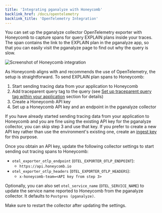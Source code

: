 ```yaml
---
title: 'Integrating pganalyze with Honeycomb'
backlink_href: /docs/opentelemetry
backlink_title: 'OpenTelemetry Integration'
---
```


You can set up the pganalyze collector OpenTelemetry exporter with Honeycomb to
capture spans for query EXPLAIN plans inside your traces.
The span contains the link to the EXPLAIN plan in the pganalyze app, so that you
can easily visit the pganalyze page to find out why the query is slow.

![Screenshot of Honeycomb integration](./honeycomb.png)

As Honeycomb aligns with and recommends the use of OpenTelemetry, the setup is
straightforward.
To send EXPLAIN plan spans to Honeycomb:

1. Start sending tracing data from your application to Honeycomb
2. Add traceparent query tag to the query (see [Set up traceparent query tag within your application](/docs/opentelemetry/traceparent) section for details)
3. Create a Honeycomb API key
4. Set up a Honeycomb API key and an endpoint in the pganalyze collector

If you have already started sending tracing data from your application to
Honeycomb and you are fine using the existing API key for the pganalyze
collector, you can skip step 3 and use that key.
If you prefer to create a new API key rather than use the environment's existing
one, create an [ingest key](https://docs.honeycomb.io/configure/environments/manage-api-keys/#create-api-key)
for this purpose.

Once you obtain an API key, update the following collector settings to start
sending out tracing spans to Honeycomb:

* `otel_exporter_otlp_endpoint` (`OTEL_EXPORTER_OTLP_ENDPOINT`):
  * `https://api.honeycomb.io`
* `otel_exporter_otlp_headers` (`OTEL_EXPORTER_OTLP_HEADERS`):
  * `x-honeycomb-team=<API key from step 3>`

Optionally, you can also set `otel_service_name` (`OTEL_SERVICE_NAME`) to update
the service name reported to Honeycomb from the pganalyze collector. It defaults
to `Postgres (pganalyze)`.

Make sure to restart the collector after updating the settings.
